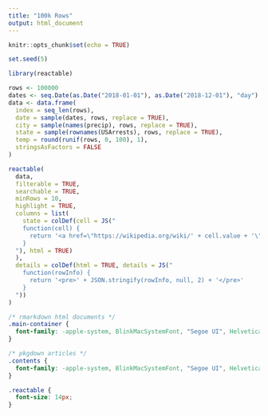 ```yaml
---
title: "100k Rows"
output: html_document
---
```


```r
knitr::opts_chunk$set(echo = TRUE)

set.seed(5)
```

```r
library(reactable)

rows <- 100000
dates <- seq.Date(as.Date("2018-01-01"), as.Date("2018-12-01"), "day")
data <- data.frame(
  index = seq_len(rows),
  date = sample(dates, rows, replace = TRUE),
  city = sample(names(precip), rows, replace = TRUE),
  state = sample(rownames(USArrests), rows, replace = TRUE),
  temp = round(runif(rows, 0, 100), 1),
  stringsAsFactors = FALSE
)

reactable(
  data,
  filterable = TRUE,
  searchable = TRUE,
  minRows = 10,
  highlight = TRUE,
  columns = list(
    state = colDef(cell = JS("
    function(cell) {
      return '<a href=\"https://wikipedia.org/wiki/' + cell.value + '\">' + cell.value + '</a>'
    }
  "), html = TRUE)
  ),
  details = colDef(html = TRUE, details = JS("
    function(rowInfo) {
      return '<pre>' + JSON.stringify(rowInfo, null, 2) + '</pre>'
    }
  "))
)
```

```css
/* rmarkdown html documents */
.main-container {
  font-family: -apple-system, BlinkMacSystemFont, "Segoe UI", Helvetica, Arial, sans-serif;
}

/* pkgdown articles */
.contents {
  font-family: -apple-system, BlinkMacSystemFont, "Segoe UI", Helvetica, Arial, sans-serif;
}

.reactable {
  font-size: 14px;
}
```
